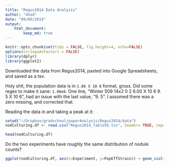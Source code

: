 ```yaml
---
title: "Regus2014 Data Analysis"
author: "dned"
date: "09/09/2014"
output: 
    html_document:
        keep_md: true
---
```


```r
knitr::opts_chunk$set(tidy = FALSE, fig.height=4, echo=FALSE)
options(stringsAsFactors = FALSE)
library(dplyr)
library(ggplot2)
```


Downloaded the data from Regus2014, pasted into Google Spreadsheets, and saved as a tsv.

Holy shit, the population data is in `1.86 X 10 6` format, gross. Did some regex to make it sane: `1.86e6`. One line, "Winter 509 14x2 0 2 6.00  X 10 6 9. 5  X 10 6", had an issue with the last value, "9. 5". I assumed there was a zero missing, and corrected that.

Reading the data in and taking a peak at it:

```r
setwd("~/Dropbox/gradschool/paperAnalysis/Regus2014/data")
nodCulturing.df <- read.csv("Regus2014_TableS6.tsv", header= TRUE, sep="\t")
```

```r
head(nodCulturing.df)
```

Do the two experiments have roughly the same distribution of nodule counts?
```r
ggplot(nodCulturing.df, aes(x=Experiment, y=PopEffStrain)) + geom_violin(fill="darkgrey")
```

